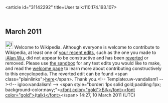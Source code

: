 <article id="31142292" title=User talk:110.174.193.107>
	<talkpage id="31142292" title="User talk:110.174.193.107">
== March 2011 ==
[[File:Information.svg|25px|alt=|link=]] Welcome to Wikipedia. Although everyone is welcome to contribute to Wikipedia, at least one of [[Special:Contributions/110.174.193.107|your recent edits]], such as the one you made to [[:Alan Wu]], did not appear to be constructive and has been [[Help:Reverting|reverted]] or removed. Please use [[Wikipedia:Sandbox|the sandbox]] for any test edits you would like to make, and read the [[Wikipedia:Welcoming committee/Welcome to Wikipedia|welcome page]] to learn more about contributing constructively to this encyclopedia. The reverted edit can be found &lt;span class=&quot;plainlinks&quot;&gt;[http://en.wikipedia.org/w/index.php?diff=418131601 here]&lt;/span&gt;. Thank you.&lt;!-- Template:uw-vandalism1 --&gt;&lt;!-- igloo:vandalism1 --&gt; &lt;span style=&quot;border: 1px solid gold;padding:1px; background-color:navy;&quot;&gt;[[User:e2eamon|&lt;font color=&quot;gold&quot;&gt;E♴&lt;/font&gt;]][[User talk:e2eamon|&lt;font color=&quot;gold&quot;&gt;(talk)&lt;/font&gt;]]&lt;/span&gt; 14:27, 10 March 2011 (UTC)
	</talkpage>
</article>